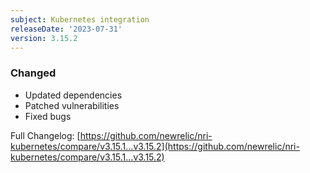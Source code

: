 ```yaml
---
subject: Kubernetes integration
releaseDate: '2023-07-31'
version: 3.15.2
---
```


### Changed

* Updated dependencies
* Patched vulnerabilities
* Fixed bugs

Full Changelog: [https://github.com/newrelic/nri-kubernetes/compare/v3.15.1...v3.15.2](https://github.com/newrelic/nri-kubernetes/compare/v3.15.1...v3.15.2)
